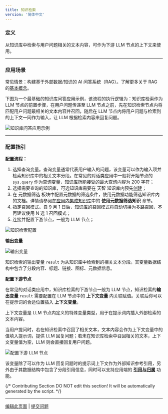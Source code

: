```yaml
---
title: 知识检索
version: '简体中文'
---
```



### 定义

从知识库中检索与用户问题相关的文本内容，可作为下游 LLM 节点的上下文来使用。

***

### 应用场景

常见情景：构建基于外部数据/知识的 AI 问答系统（RAG）。了解更多关于 RAG 的[基本概念](../../../learn-more/extended-reading/retrieval-augment/)。

下图为一个最基础的知识库问答应用示例，该流程的执行逻辑为：知识库检索作为 LLM 节点的前置步骤，在用户问题传递至 LLM 节点之前，先在知识检索节点内将匹配用户问题最相关的文本内容并召回，随后在 LLM 节点内将用户问题与检索到的上下文一同作为输入，让 LLM 根据检索内容来回复问题。

![知识库问答应用示例](https://assets-docs.dify.ai/dify-enterprise-mintlify/zh_CN/guides/workflow/node/34eefebfe8737186d89cc3cf2662a99c.png)

***

### 配置指引

**配置流程：**

1. 选择查询变量。查询变量通常代表用户输入的问题，该变量可以作为输入项并检索知识库中的相关文本分段。在常见的对话类应用中一般将开始节点的 `sys.query` 作为查询变量，知识库所能接受的最大查询内容为 200 字符；
2. 选择需要查询的知识库，可选知识库需要在 天智 知识库内预先[创建](../../knowledge-base/create-knowledge-and-upload-documents/)；
3. 在 元数据筛选 板块中配置元数据的筛选条件，使用元数据功能筛选知识库内的文档。详情请参阅[在应用内集成知识库](/zh-hans/guides/knowledge-base/integrate-knowledge-within-application)中的 **使用元数据筛选知识** 章节。
4. 指定[召回模式](../../../learn-more/extended-reading/retrieval-augment/retrieval)。自 9 月 1 日后，知识库的召回模式将自动切换为多路召回，不再建议使用 N 选 1 召回模式；
5. 连接并配置下游节点，一般为 LLM 节点；

![知识检索配置](https://assets-docs.dify.ai/2025/03/f33b9a3ff1c9468fb5d7c1de4c1e02d6.png)

**输出变量**

![输出变量](https://assets-docs.dify.ai/dify-enterprise-mintlify/zh_CN/guides/workflow/node/ca3d688cb8644b6e0e1f7ce54256ee34.png)

知识检索的输出变量 `result` 为从知识库中检索到的相关文本分段。其变量数据结构中包含了分段内容、标题、链接、图标、元数据信息。

**配置下游节点**

在常见的对话类应用中，知识库检索的下游节点一般为 LLM 节点，知识检索的**输出变量** `result` 需要配置在 LLM 节点中的 **上下文变量** 内关联赋值。关联后你可以在提示词的合适位置插入 **上下文变量**。

<Info>
上下文变量是 LLM 节点内定义的特殊变量类型，用于在提示词内插入外部检索的文本内容。
</Info>

当用户提问时，若在知识检索中召回了相关文本，文本内容会作为上下文变量中的值填入提示词，提供 LLM 回复问题；若未在知识库检索中召回相关的文本，上下文变量值为空，LLM 则会直接回复用户问题。

![配置下游 LLM 节点](https://assets-docs.dify.ai/dify-enterprise-mintlify/zh_CN/guides/workflow/node/a9cb49ad4b8e0dee1f8bb20f49d1fe79.png)

该变量除了可以作为 LLM 回复问题时的提示词上下文作为外部知识参考引用，另外由于其数据结构中包含了分段引用信息，同时可以支持应用端的 [**引用与归属**](/zh-hans/guides/knowledge-base/retrieval-test-and-citation) 功能。

{/*
Contributing Section
DO NOT edit this section!
It will be automatically generated by the script.
*/}

---

[编辑此页面](https://github.com/langgenius/dify-docs/edit/main/zh-hans/guides/workflow/node/knowledge-retrieval.mdx) | [提交问题](https://github.com/langgenius/dify-docs/issues/new?template=docs.yml)

